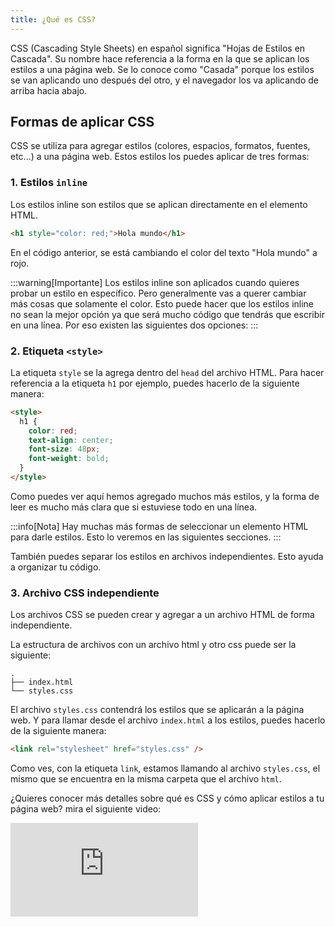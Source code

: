 ```yaml
---
title: ¿Qué es CSS?
---
```


CSS (Cascading Style Sheets) en español significa "Hojas de Estilos en Cascada". Su nombre hace referencia a la forma en la que se aplican los estilos a una página web. Se lo conoce como "Casada" porque los estilos se van aplicando uno después del otro, y el navegador los va aplicando de arriba hacia abajo.

## Formas de aplicar CSS

CSS se utiliza para agregar estilos (colores, espacios, formatos, fuentes, etc...) a una página web. Estos estilos los puedes aplicar de tres formas:

### 1. Estilos `inline`

Los estilos inline son estilos que se aplican directamente en el elemento HTML.

```html
<h1 style="color: red;">Hola mundo</h1>
```

En el código anterior, se está cambiando el color del texto "Hola mundo" a rojo.

:::warning[Importante]
Los estilos inline son aplicados cuando quieres probar un estilo en específico. Pero generalmente vas a querer cambiar más cosas que solamente el color. Esto puede hacer que los estilos inline no sean la mejor opción ya que será mucho código que tendrás que escribir en una línea. Por eso existen las siguientes dos opciones:
:::

### 2. Etiqueta `<style>`

La etiqueta `style` se la agrega dentro del `head` del archivo HTML. Para hacer referencia a la etiqueta `h1` por ejemplo, puedes hacerlo de la siguiente manera:

```html
<style>
  h1 {
    color: red;
    text-align: center;
    font-size: 48px;
    font-weight: bold;
  }
</style>
```

Como puedes ver aquí hemos agregado muchos más estilos, y la forma de leer es mucho más clara que si estuviese todo en una línea.

:::info[Nota]
Hay muchas más formas de seleccionar un elemento HTML para darle estilos. Esto lo veremos en las siguientes secciones.
:::

También puedes separar los estilos en archivos independientes. Esto ayuda a organizar tu código.

### 3. Archivo CSS independiente

Los archivos CSS se pueden crear y agregar a un archivo HTML de forma independiente.

La estructura de archivos con un archivo html y otro css puede ser la siguiente:

```text
.
├── index.html
└── styles.css
```

El archivo `styles.css` contendrá los estilos que se aplicarán a la página web. Y para llamar desde el archivo `index.html` a los estilos, puedes hacerlo de la siguiente manera:

```html
<link rel="stylesheet" href="styles.css" />
```

Como ves, con la etiqueta `link`, estamos llamando al archivo `styles.css`, el mismo que se encuentra en la misma carpeta que el archivo `html`.

¿Quieres conocer más detalles sobre qué es CSS y cómo aplicar estilos a tu página web? mira el siguiente video:

<iframe className='youtube-video' src="https://www.youtube.com/embed/I_RG3bNjTfQ?si=FMrpVec_Apa05XaU" title="YouTube video player" frameBorder="0" allow="accelerometer; autoplay; clipboard-write; encrypted-media; gyroscope; picture-in-picture; web-share" referrerPolicy="strict-origin-when-cross-origin" allowFullScreen></iframe>
